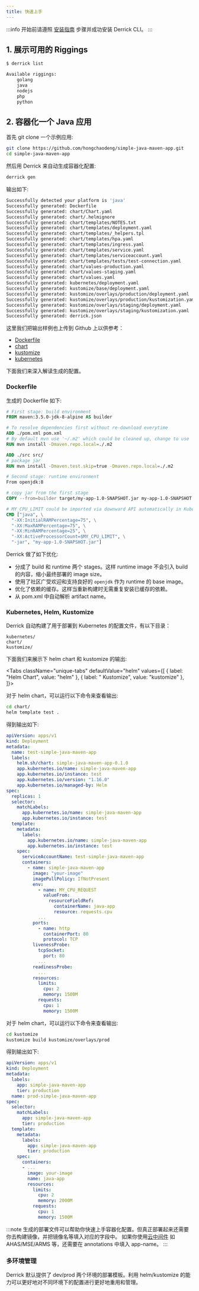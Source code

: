 ```yaml
---
title: 快速上手
---
```


:::info
开始前请遵照 [安装指南](./installation) 步骤并成功安装 Derrick CLI。
:::

## 1. 展示可用的 Riggings

```bash
$ derrick list

Available riggings:
	golang
	java
	nodejs
	php
	python
```

## 2. 容器化一个 Java 应用

首先 git clone 一个示例应用:

```bash
git clone https://github.com/hongchaodeng/simple-java-maven-app.git
cd simple-java-maven-app
```

然后用 Derrick 来自动生成容器化配置:

```bash
derrick gen
```

输出如下:

```bash
Successfully detected your platform is 'java'
Successfully generated: Dockerfile
Successfully generated: chart/Chart.yaml
Successfully generated: chart/.helmignore
Successfully generated: chart/templates/NOTES.txt
Successfully generated: chart/templates/deployment.yaml
Successfully generated: chart/templates/_helpers.tpl
Successfully generated: chart/templates/hpa.yaml
Successfully generated: chart/templates/ingress.yaml
Successfully generated: chart/templates/service.yaml
Successfully generated: chart/templates/serviceaccount.yaml
Successfully generated: chart/templates/tests/test-connection.yaml
Successfully generated: chart/values-production.yaml
Successfully generated: chart/values-staging.yaml
Successfully generated: chart/values.yaml
Successfully generated: kubernetes/deployment.yaml
Successfully generated: kustomize/base/deployment.yaml
Successfully generated: kustomize/overlays/production/deployment.yaml
Successfully generated: kustomize/overlays/production/kustomization.yaml
Successfully generated: kustomize/overlays/staging/deployment.yaml
Successfully generated: kustomize/overlays/staging/kustomization.yaml
Successfully generated: derrick.json
```

这里我们把输出样例也上传到 Github 上以供参考：

- [Dockerfile](https://github.com/hongchaodeng/simple-java-maven-app/blob/master/Dockerfile)
- [chart](https://github.com/hongchaodeng/simple-java-maven-app/tree/master/chart)
- [kustomize](https://github.com/hongchaodeng/simple-java-maven-app/tree/master/kustomize)
- [kubernetes](https://github.com/hongchaodeng/simple-java-maven-app/tree/master/kubernetes)


下面我们来深入解读生成的配置。

### Dockerfile

生成的 Dockerfile 如下:

```Dockerfile
# First stage: build environment
FROM maven:3.5.0-jdk-8-alpine AS builder

# To resolve dependencies first without re-download everytime
ADD ./pom.xml pom.xml
# By default mvn use '~/.m2' which could be cleaned up, change to use './.m2'
RUN mvn install -Dmaven.repo.local=./.m2

ADD ./src src/
# package jar
RUN mvn install -Dmaven.test.skip=true -Dmaven.repo.local=./.m2

# Second stage: runtime environment
From openjdk:8

# copy jar from the first stage
COPY --from=builder target/my-app-1.0-SNAPSHOT.jar my-app-1.0-SNAPSHOT.jar

# MY_CPU_LIMIT could be imported via downward API automatically in Kubernetes Deployment.
CMD ["java", \
  "-XX:InitialRAMPercentage=75", \
  "-XX:MaxRAMPercentage=75", \
  "-XX:MinRAMPercentage=25", \
  "-XX:ActiveProcessorCount=$MY_CPU_LIMIT", \
  "-jar", "my-app-1.0-SNAPSHOT.jar"]
```

Derrick 做了如下优化:

- 分成了 build 和 runtime 两个 stages。这样 runtime image 不会引入 build 的内容，缩小最终部署的 image size。
- 使用了社区广受欢迎和支持良好的 `openjdk` 作为 runtime 的 base image。
- 优化了依赖的缓存。这样当重新构建时无需重复安装已缓存的依赖。
- 从 pom.xml 中自动解析 artifact name。

### Kubernetes, Helm, Kustomize

Derrick 自动构建了用于部署到 Kubernetes 的配置文件，有以下目录：

```
kubernetes/
chart/
kustomize/
```

下面我们来展示下 helm chart 和 kustomize 的输出:


<Tabs
  className="unique-tabs"
  defaultValue="helm"
  values={[
    { label: "Helm Chart", value: "helm" },
    { label: " Kustomize", value: "kustomize" },
  ]}>

<TabItem value="helm">

对于 helm chart，可以运行以下命令来查看输出:

```bash
cd chart/
helm template test .
```

得到输出如下:

```yaml
apiVersion: apps/v1
kind: Deployment
metadata:
  name: test-simple-java-maven-app
  labels:
    helm.sh/chart: simple-java-maven-app-0.1.0
    app.kubernetes.io/name: simple-java-maven-app
    app.kubernetes.io/instance: test
    app.kubernetes.io/version: "1.16.0"
    app.kubernetes.io/managed-by: Helm
spec:
  replicas: 1
  selector:
    matchLabels:
      app.kubernetes.io/name: simple-java-maven-app
      app.kubernetes.io/instance: test
  template:
    metadata:
      labels:
        app.kubernetes.io/name: simple-java-maven-app
        app.kubernetes.io/instance: test
    spec:
      serviceAccountName: test-simple-java-maven-app
      containers:
        - name: simple-java-maven-app
          image: "your-image"
          imagePullPolicy: IfNotPresent
          env:
            - name: MY_CPU_REQUEST
              valueFrom:
                resourceFieldRef:
                  containerName: java-app
                  resource: requests.cpu
            ...
          ports:
            - name: http
              containerPort: 80
              protocol: TCP
          livenessProbe:
            tcpSocket:
              port: 80
            ...
          readinessProbe:
            ...
          resources:
            limits:
              cpu: 2
              memory: 1500M
            requests:
              cpu: 1
              memory: 1500M
```

</TabItem>

对于 helm chart，可以运行以下命令来查看输出:

```bash
cd kustomize
kustomize build kustomize/overlays/prod
```

得到输出如下:

```yaml
apiVersion: apps/v1
kind: Deployment
metadata:
  labels:
    app: simple-java-maven-app
    tier: production
  name: prod-simple-java-maven-app
spec:
  selector:
    matchLabels:
      app: simple-java-maven-app
      tier: production
  template:
    metadata:
      labels:
        app: simple-java-maven-app
        tier: production
    spec:
      containers:
      - ...
        image: your-image
        name: java-app
        resources:
          limits:
            cpu: 2
            memory: 2000M
          requests:
            cpu: 1
            memory: 1500M
```

<TabItem value="kustomize">
</TabItem>

</Tabs>

:::note
生成的部署文件可以帮助你快速上手容器化配置。但真正部署起来还需要你去构建镜像，并把镜像名等填入对应的字段中。
如果你使用[云中间件](./guides/middleware) 如 AHAS/MSE/ARMS 等，还需要在 annotations 中填入 app-name。
:::

### 多环境管理

Derrick 默认提供了 dev/prod 两个环境的部署模板。利用 helm/kustomize 的能力可以更好地对不同环境下的配置进行更好地重用和管理。
